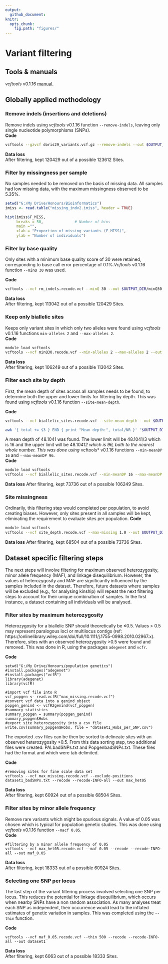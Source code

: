 ```yaml
---
output:
  github_document:
knitr:
  opts_chunk:
    fig.path: "figures/"
---
```

# Variant filtering  

## Tools & manuals  
*vcftools* v0.1.16 [manual.](https://vcftools.github.io/man_latest.html)  

## Globally applied methodology  

### Remove indels (insertions and deletions)  
Remove indels using *vcftools* v0.1.16 function ```--remove-indels```, leaving only single nucleotide polymorphisms (SNPs).   
**Code**  
```bash
vcftools --gzvcf doris29_variants.vcf.gz --remove-indels --out $OUTPUT_DIR/rm_indels.vcf --recode --recode-INFO-all
```   
**Data loss**  
After filtering, kept 120429 out of a possible 123612 Sites.  

### Filter by missingness per sample  
No samples needed to be removed on the basis of missing data. All samples had low missing data, with the maximum missingness observed to be 5.35%.  
```r
setwd("G:/My Drive/Honours/Bioinformatics")
imiss <- read.table("missing_indv2.imiss", header = TRUE)

hist(imiss$F_MISS,
     breaks = 50,              # Number of bins
     main ="",
     xlab = "Proportion of missing variants (F_MISS)",
     ylab = "Number of individuals")

```  

### Filter by base quality  
Only sites with a minimum base quality score of 30 were retained, corresponding to base call error percentage of 0.1%.*Vcftools* v0.1.16 function ```--minQ 30``` was used.  

**Code**  
```bash
vcftools --vcf rm_indels.recode.vcf --minQ 30 --out $OUTPUT_DIR/minQ30.vcf --recode --recode-INFO-all
```  
**Data loss**  
After filtering, kept 113042 out of a possible 120429 Sites.   

### Keep only biallelic sites
Keeps only variant sites in which only two alleles were found using *vcftools* v0.1.16 functions ```min-alleles 2``` and ```--max-alleles 2```.  
**Code**  
```bash
module load vcftools
vcftools --vcf minQ30.recode.vcf --min-alleles 2 --max-alleles 2 --out $OUTPUT_DIR/biallelic_sites --recode --recode-INFO-all
```  
**Data loss**  
After filtering, kept 106249 out of a possible 113042 Sites.  

### Filter each site by depth
First, the mean depth of sites across all samples needs to be found, to determine both the upper and lower limits for filtering by depth. This was found using *vcftools* v0.1.16 function ```--site-mean-depth```.  

**Code**  
```bash
vcftools --vcf biallelic_sites.recode.vcf --site-mean-depth --out $OUTPUT_DIR/meanDP

awk '{ total += $3 } END { print "Mean depth:", total/NR }' "$OUTPUT_DIR/meanDP.ldepth.mean"
```   
A mean depth of 48.1041 was found. The lower limit will be 48.1041/3 which is 16 and the upper limit will be 48.1041*2 which is 96, both to the nearest whole number. This was done using *vcftools* v0.1.16 functions ```--min-meanDP 16``` and ```--max-meanDP 96```.  
**Code**  
```bash
module load vcftools
vcftools --vcf biallelic_sites.recode.vcf --min-meanDP 16 --max-meanDP 96 --out $OUTPUT_DIR/site_depth --recode --recode-INFO-all
```   
**Data loss**
After filtering, kept 73736 out of a possible 106249 Sites.  

### Site missingness  

Ordinarily, this filtering step would completed per population, to avoid creating biases. However, only sites present in all samples will be kept, eliminating the requirement to evaluate sites per population. 
**Code**  
```bash
module load vcftools
vcftools --vcf site_depth.recode.vcf --max-missing 1.0 --out $OUTPUT_DIR/max_missing --recode --recode-INFO-all
```   
**Data loss**
After filtering, kept 68504 out of a possible 73736 Sites.  

## Dataset specific filtering steps

The next steps will involve filtering for maximum observed heterozygosity, minor allele frequency (MAF), and linkage disequilibrium. However, the values of heterozygosity and MAF are significantly influenced by the samples included in the dataset. Therefore, future datasets where samples will be excluded (e.g., for analysing kinship) will repeat the next filtering steps to account for their unique combination of samples. In the first instance, a dataset containing all individuals will be analysed.

### Filter sites by maximum heterozygosity  

Heterozygosity for a biallelic SNP should theoretically be ≤0.5. Values > 0.5 may represent paralogous loci or multilocus contigs (ref: https://onlinelibrary.wiley.com/doi/full/10.1111/j.1755-0998.2010.02967.x). Therefore, sites with an observed heterozygosity >0.5 were found and removed. This was done in R, using the packages ```adegenet``` and ```vcfr```.  

**Code**
```
setwd("G:/My Drive/Honours/population genetics")
#install.packages("adegenet")
#install.packages("vcfR")
library(adegenet)
library(vcfR)

#import vcf file into R
vcf_popgen <- read.vcfR("max_missing.recode.vcf")
#convert vcf data into a genind object
popgen_genind <- vcfR2genind(vcf_popgen)
#summary statistics
summary_popgen = summary(popgen_genind)
summary_popgen$Hobs
#export site heterozygosity into a csv file
write.csv(summary_popgen$Hobs, file = "dataset1_Hobs_per_SNP.csv")
```  

The exported .csv files can be then be sorted to delineate sites with an observed heterozygosity >0.5. From this data sorting step, two additional files were created: PALbadSNPs.txt and PopgenbadSNPs.txt. These files had the format <locus> and <position> which were tab delimited.  

**Code**  
```
#removing sites for fine scale data set  
vcftools --vcf max_missing.recode.vcf --exclude-positions dataset1_badSNPs.txt --recode --recode-INFO-all --out max_het05  
```  
**Data loss**  
After filtering, kept 60924 out of a possible 68504 Sites.  

### Filter sites by minor allele frequency

Remove rare variants which might be spurious signals. A value of 0.05 was chosen which is typical for population genetic studies. This was done using *vcftools* v0.1.16 function ```--macf 0.05```.  
**Code**  
```
#filtering by a minor allele frequency of 0.05
vcftools --vcf max_het05.recode.vcf --maf 0.05 --recode --recode-INFO-all --out maf_0.05
```  
**Data loss**  
After filtering, kept 18333 out of a possible 60924 Sites.  

### Selecting one SNP per locus  
The last step of the variant filtering process involved selecting one SNP per locus. This reduces the potential for linkage disequilibrium, which occurs when nearby SNPs have a non random association. As many analyses treat each SNP as independent, their occurrence would lead to the inflated estimates of genetic variation in samples. This was completed using the ```--thin``` function.

**Code**
```
vcftools --vcf maf_0.05.recode.vcf --thin 500 --recode --recode-INFO-all --out dataset1
```  
**Data loss**  
After filtering, kept 6063 out of a possible 18333 Sites.  




